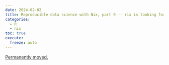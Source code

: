 ```yaml
---
date: 2024-02-02
title: Reproducible data science with Nix, part 9 -- rix is looking for testers!
categories:
  - R
  - nix
toc: true
execute:
  freeze: auto
---
```


[Permanently moved.](../../posts/2024-02-02-nix_for_r_part_9.qmd)
